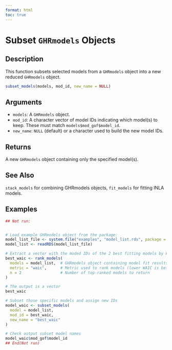 ```yaml
---
format: html
toc: true
---
```


# Subset `GHRmodels` Objects

## Description

This function subsets selected models from a `GHRmodels` object into a new reduced `GHRmodels` object.

```r
subset_models(models, mod_id, new_name = NULL)
```

## Arguments

- `models`: A `GHRmodels` object.
- `mod_id`: A character vector of model IDs indicating which model(s) to keep. These must match `models$mod_gof$model_id`.
- `new_name`: `NULL` (default) or a character used to build the new model IDs.

## Returns

A new `GHRmodels` object containing only the specified model(s).

## See Also

`stack_models` for combining GHRmodels objects, `fit_models` for fitting INLA models.

## Examples

```r
## Not run:


# Load example GHRmodels object from the package: 
model_list_file <- system.file("examples", "model_list.rds", package = "GHRmodel")
model_list <- readRDS(model_list_file)

# Extract a vector with the moded IDs of the 2 best fitting models by WAIC
best_waic <- rank_models(
  models = model_list,  # GHRmodels object containing model fit results
  metric = "waic",      # Metric used to rank models (lower WAIC is better)
  n = 2                 # Number of top-ranked models to return
)

# The output is a vector 
best_waic

# Subset those specific models and assign new IDs
model_waic <- subset_models(
  model = model_list,
  mod_id = best_waic,
  new_name = "best_waic"
)

# Check output subset model names
model_waic$mod_gof$model_id  
## End(Not run)
```
